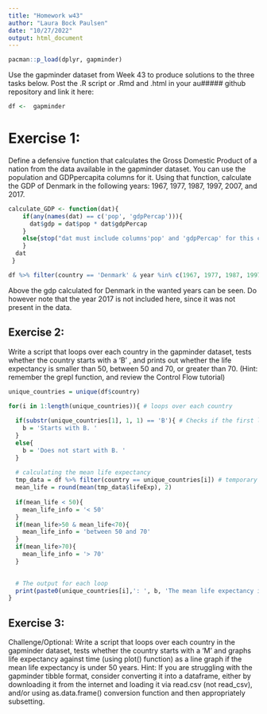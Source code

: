 ```yaml
---
title: "Homework w43"
author: "Laura Bock Paulsen"
date: "10/27/2022"
output: html_document
---
```


```r
pacman::p_load(dplyr, gapminder)
```

Use the gapminder dataset from Week 43 to produce solutions to the three tasks below. Post the .R script or .Rmd and .html in your au##### github repository and link it here:

```r
df <-  gapminder
```

# Exercise 1:
Define a defensive function that calculates the Gross Domestic Product of a nation from the data available in the gapminder dataset. You can use the population and GDPpercapita columns for it. Using that function, calculate the GDP of Denmark in the following years: 1967, 1977, 1987, 1997, 2007, and 2017.
```r
calculate_GDP <- function(dat){
    if(any(names(dat) == c('pop', 'gdpPercap'))){
      dat$gdp = dat$pop * dat$gdpPercap
    }
    else{stop("dat must include columns'pop' and 'gdpPercap' for this computation to continue")
    }
  dat
 }
```

```r
df %>% filter(country == 'Denmark' & year %in% c(1967, 1977, 1987, 1997, 2007, 2017)) %>% calculate_GDP() %>% select(year, pop, gdpPercap, gdp)
```

Above the gdp calculated for Denmark in the wanted years can be seen. Do however note that the year 2017 is not included here, since it was not present in the data. 

## Exercise 2:
Write a script that loops over each country in the gapminder dataset, tests whether the country starts with a ‘B’ , and prints out whether the life expectancy is smaller than 50, between 50 and 70, or greater than 70. (Hint: remember the grepl function, and review the Control Flow tutorial)
```r
unique_countries = unique(df$country)

for(i in 1:length(unique_countries)){ # loops over each country
  
  if(substr(unique_countries[1], 1, 1) == 'B'){ # Checks if the first letter is  a B
    b = 'Starts with B. '             
  }
  else{
    b = 'Does not start with B. '
  }
  
  # calculating the mean life expectancy
  tmp_data = df %>% filter(country == unique_countries[i]) # temporary data with just one countries data
  mean_life = round(mean(tmp_data$lifeExp), 2)
  
  if(mean_life < 50){
    mean_life_info = '< 50'
  }
  if(mean_life>50 & mean_life<70){
    mean_life_info = 'between 50 and 70'
  }
  if(mean_life>70){
    mean_life_info = '> 70'
  }

  
  # The output for each loop
  print(paste0(unique_countries[i],': ', b, 'The mean life expectancy is: ', mean_life, ', which means that it is ', mean_life_info))
}
```


## Exercise 3:
Challenge/Optional: Write a script that loops over each country in the gapminder dataset, tests whether the country starts with a ‘M’ and graphs life expectancy against time (using plot() function) as a line graph if the mean life expectancy is under 50 years.
Hint: If you are struggling with the gapminder tibble format, consider converting it into a dataframe, either by downloading it from the internet and loading it via read.csv (not read_csv), and/or using as.data.frame() conversion function and then appropriately subsetting.